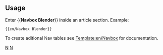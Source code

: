 {{en/Navbox|navbar = off
|state = off

|name  = Blender

|group1 = <span class="plainlinks">[http://www.blender.org/education-help/video-tutorials/ Video Tutorials]</span>
|list1  = <span class="plainlinks">{{en/nowrap begin}} [http://www.blender.org/education-help/video-tutorials/getting-started/ Getting started] <!--
                 -->{{en/·w}} [http://www.blender.org/education-help/video-tutorials/modelmateriallight/ Model/Material/Light] <!--
                 -->{{en/·w}} [http://www.blender.org/education-help/video-tutorials/animation/ Animation] <!--
                 -->{{en/·w}} [http://www.blender.org/education-help/video-tutorials/advanced-tools/ Advanced Tools] <!--
                 -->{{en/·w}} [http://www.blender.org/education-help/video-tutorials/miscellaneous/ Miscellaneous] {{en/nowrap end}}</span>

|group2 = <span class="plainlinks">[http://www.blender.org/education-help/tutorials/ Tutorials]</span>
|list2  = <span class="plainlinks">{{en/nowrap begin}} [http://www.blender.org/education-help/tutorials/getting-started/ Getting Started] <!--
                 -->{{en/·w}} [http://www.blender.org/education-help/tutorials/modeling/ Modeling] <!--
                 -->{{en/·w}} [http://www.blender.org/education-help/tutorials/animation/ Animation] <!--
                 -->{{en/·w}} [http://www.blender.org/education-help/tutorials/materials/ Materials] <!--
                 -->{{en/·w}} [http://www.blender.org/education-help/tutorials/light/ Light] <!--
                 -->{{en/·w}} [http://www.blender.org/education-help/tutorials/rendering/ Rendering] <!--
                 -->{{en/·w}} [http://www.blender.org/education-help/tutorials/specials/ Specials] <!--
                 -->{{en/·w}} [http://www.blender.org/education-help/tutorials/game-engine/ Game engine] <!--
                 -->{{en/·w}} [http://www.blender.org/education-help/tutorials/non-blender/ Non-Blender] {{en/nowrap end}}</span>

}}
<noinclude>
==Usage==
Enter <nowiki>{{</nowiki>'''Navbox Blender'''<nowiki>}}</nowiki> inside an article section. Example:
<pre>{{en/Navbox Blender}}</pre>

To create aditional Nav tables see [[Template:en/Navbox]] for documentation.
[[Category:en/Templates|N]][[Category:en/Navigation|N]]
</noinclude>